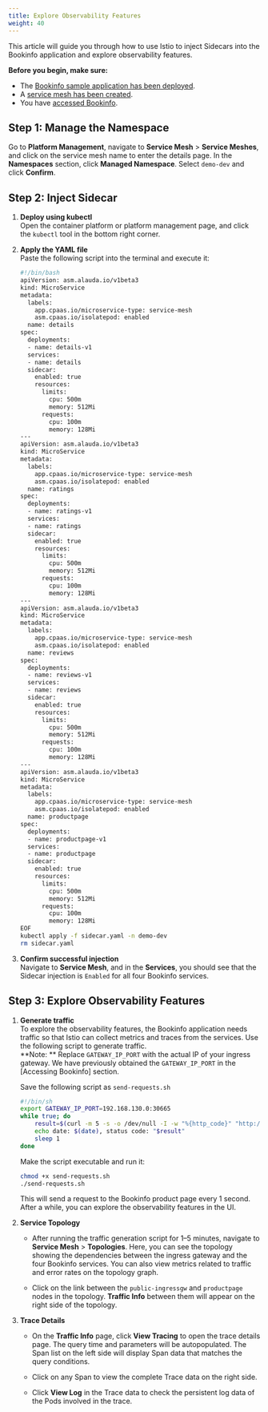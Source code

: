 ```yaml
---  
title: Explore Observability Features  
weight: 40
---
```


This article will guide you through how to use Istio to inject Sidecars into the Bookinfo application and explore observability features.

**Before you begin, make sure:**  

- The [Bookinfo sample application has been deployed](quickstart/deploy-bookinfo.html).
- A [service mesh has been created](install/create_service_mesh/index.html).
- You have [accessed Bookinfo](quickstart/access-bookinfo.html).

## Step 1: Manage the Namespace  

Go to **Platform Management**, navigate to **Service Mesh** > **Service Meshes**, and click on the service mesh name to enter the details page. In the **Namespaces** section, click **Managed Namespace**. Select `demo-dev` and click **Confirm**.

## Step 2: Inject Sidecar  

1. **Deploy using kubectl**  
   Open the container platform or platform management page, and click the `kubectl` tool in the bottom right corner.

2. **Apply the YAML file**  
   Paste the following script into the terminal and execute it:
   ```bash
   #!/bin/bash
   apiVersion: asm.alauda.io/v1beta3
   kind: MicroService
   metadata:
     labels:
       app.cpaas.io/microservice-type: service-mesh
       asm.cpaas.io/isolatepod: enabled
     name: details
   spec:
     deployments:
     - name: details-v1
     services:
     - name: details
     sidecar:
       enabled: true
       resources:
         limits:
           cpu: 500m
           memory: 512Mi
         requests:
           cpu: 100m
           memory: 128Mi
   ---
   apiVersion: asm.alauda.io/v1beta3
   kind: MicroService
   metadata:
     labels:
       app.cpaas.io/microservice-type: service-mesh
       asm.cpaas.io/isolatepod: enabled
     name: ratings
   spec:
     deployments:
     - name: ratings-v1
     services:
     - name: ratings
     sidecar:
       enabled: true
       resources:
         limits:
           cpu: 500m
           memory: 512Mi
         requests:
           cpu: 100m
           memory: 128Mi
   ---
   apiVersion: asm.alauda.io/v1beta3
   kind: MicroService
   metadata:
     labels:
       app.cpaas.io/microservice-type: service-mesh
       asm.cpaas.io/isolatepod: enabled
     name: reviews
   spec:
     deployments:
     - name: reviews-v1
     services:
     - name: reviews
     sidecar:
       enabled: true
       resources:
         limits:
           cpu: 500m
           memory: 512Mi
         requests:
           cpu: 100m
           memory: 128Mi
   ---
   apiVersion: asm.alauda.io/v1beta3
   kind: MicroService
   metadata:
     labels:
       app.cpaas.io/microservice-type: service-mesh
       asm.cpaas.io/isolatepod: enabled
     name: productpage
   spec:
     deployments:
     - name: productpage-v1
     services:
     - name: productpage
     sidecar:
       enabled: true
       resources:
         limits:
           cpu: 500m
           memory: 512Mi
         requests:
           cpu: 100m
           memory: 128Mi
   EOF
   kubectl apply -f sidecar.yaml -n demo-dev
   rm sidecar.yaml
   ```

3. **Confirm successful injection**  
   Navigate to **Service Mesh**, and in the **Services**, you should see that the Sidecar injection is `Enabled` for all four Bookinfo services.

## Step 3: Explore Observability Features  

1. **Generate traffic**  
   To explore the observability features, the Bookinfo application needs traffic so that Istio can collect metrics and traces from the services. Use the following script to generate traffic.  
   **Note: ** Replace `GATEWAY_IP_PORT` with the actual IP of your ingress gateway. We have previously obtained the `GATEWAY_IP_PORT` in the [Accessing Bookinfo] section.

   Save the following script as `send-requests.sh`
   ```bash
   #!/bin/sh
   export GATEWAY_IP_PORT=192.168.130.0:30665
   while true; do
       result=$(curl -m 5 -s -o /dev/null -I -w "%{http_code}" "http://$GATEWAY_IP_PORT/productpage")
       echo date: $(date), status code: "$result"
       sleep 1
   done
   ```

   Make the script executable and run it:
   ```bash
   chmod +x send-requests.sh
   ./send-requests.sh
   ```

   This will send a request to the Bookinfo product page every 1 second. After a while, you can explore the observability features in the UI.

2. **Service Topology**  
   - After running the traffic generation script for 1–5 minutes, navigate to **Service Mesh** > **Topologies**. Here, you can see the topology showing the dependencies between the ingress gateway and the four Bookinfo services. You can also view metrics related to traffic and error rates on the topology graph.

   - Click on the link between the `public-ingressgw` and `productpage` nodes in the topology. **Traffic Info** between them will appear on the right side of the topology.

3. **Trace Details**  
   - On the **Traffic Info** page, click **View Tracing** to open the trace details page. The query time and parameters will be autopopulated. The Span list on the left side will display Span data that matches the query conditions.

   - Click on any Span to view the complete Trace data on the right side.

   - Click **View Log** in the Trace data to check the persistent log data of the Pods involved in the trace.
